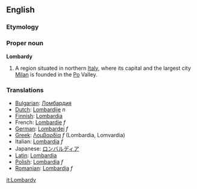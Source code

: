 ==English==
===Etymology===
{{L.}}
===Proper noun===
{{wikipedia}}
'''Lombardy'''
#A region situated in northern [[Italy]], where its capital and the largest city [[Milan]] is founded in the [[Po]] Valley.

===Translations===
*[[Bulgarian]]: [[Ломбардия]]
*[[Dutch]]: [[Lombardije]] ''n''
*[[Finnish]]: [[Lombardia]]
*French: [[Lombardie]] ''f''
*[[German]]: [[Lombardei]] ''f''
*[[Greek]]: [[Λομβαρδία]] ''f'' (Lombardia, Lomvardia)
*Italian: [[Lombardia]] ''f''
*Japanese: [[ロンバルディア]]
*[[Latin]]: [[Lombardia]]
*[[Polish]]: [[Lombardia]] ''f''
*[[Romanian]]: [[Lombardia]] ''f''

[[it:Lombardy]]